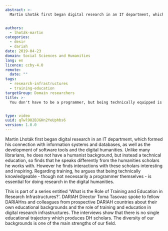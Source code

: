 ```yaml
---
abstract: >-
  Martin Lhoták first began digital research in an IT department, which formed his connection with information systems and databases, as well as the development of software tools and the digital humanities. Unlike many librarians, he does not have a humanist background, but instead a technical education, so finds that he speaks differently from the humanities scholars he works with. However he finds interactions with these scholars interesting and inspiring. Regarding training, he argues that being technically knowledgeable - though not necessarily a programmer themselves - is essential for doing research in the digital humanities.


authors:
  - lhoták-martin
categories:
  - desir
  - dariah
date: 2019-04-23
domain: Social Sciences and Humanities
lang: en
licence: ccby-4.0
remote:
  date: ""
tags:
  - research-infrastructures
  - training-education
targetGroup: Domain researchers
title: >-
  You don't have to be a programmer, but being technically equipped is important in the digital humanities


type: video
uuid: qTwl982BJGHn2YeUphbs6
version: 1.0.0
---
```


Martin Lhoták first began digital research in an IT department, which formed his connection with information systems and databases, as well as the development of software tools and the digital humanities. Unlike many librarians, he does not have a humanist background, but instead a technical education, so finds that he speaks differently from the humanities scholars he works with. However he finds interactions with these scholars interesting and inspiring. Regarding training, he argues that being technically knowledgeable - though not necessarily a programmer themselves - is essential for doing research in the digital humanities.

This is part of a series entitled 'What is the Role of Training and Education in Research Infrastructures?'. DARIAH Director Toma Tasovac spoke to fellow DARIAHns and colleagues from prospective DARIAH countries about their own educational backgrounds and the role of training and education in digital research infrastructures. The interviews show that there is no single educational trajectory which produces DH scholars. The diversity of our backgrounds is one of the main strengths of our field.

<VideoCard
  title="You don't have to be a programmer, but being technically equipped is important in the digital humanities"
  id="UPGetssiNL0"
  image="images/lhotak-training.jpg"
/>
